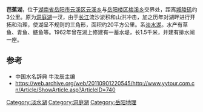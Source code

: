 '''芭蕉湖'''，位于[[湖南省|湖南省]][[岳阳市|岳阳市]][[云溪区|云溪区]][[云溪乡|云溪乡]]与[[岳阳楼区|岳阳楼区]][[梅溪乡|梅溪乡]]交界处，距离[[城陵矶|城陵矶]]约3公里。原为[[洞庭湖|洞庭湖]]一汊，由于[[长江|长江]]流沙淤积和山洪冲击，加之历年对湖畔进行开拓和治理，使湖呈不规则的三角形，面积约20平方公里。系[[淡水湖|淡水湖]]。水产有草鱼、青鱼、鲢鱼等。1962年曾在湖上修建有一蓄水堤，长1.5千米，并建有排水闸一座。

==参考==
*中国水名辞典 牛汝辰主编
*https://web.archive.org/web/20110901220545/http://www.yytour.com.cn/Article/ShowArticle.asp?ArticleID=740
[[Category:淡水湖|Category:淡水湖]]
[[Category:洞庭湖|Category:洞庭湖]]
[[Category:岳阳地理|Category:岳阳地理]]